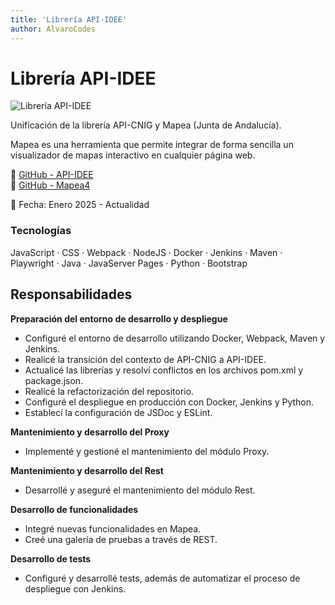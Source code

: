 ```yaml
---
title: 'Librería API-IDEE'
author: AlvaroCodes
---
```


# Librería API-IDEE

<img
  src="/images/apiidee.webp"
  alt="Librería API-IDEE"
  transition:name="API-IDEE"
/>

Unificación de la librería API-CNIG y Mapea (Junta de Andalucía).

Mapea es una herramienta que permite integrar de forma sencilla un visualizador de mapas interactivo en cualquier página web.

🔗 [GitHub - API-IDEE](https://github.com/Desarrollos-IDEE/API-IDEE)  
🔗 [GitHub - Mapea4](https://github.com/sigcorporativo-ja/Mapea4)

📅 Fecha: Enero 2025 - Actualidad

### Tecnologías 

JavaScript · CSS · Webpack · NodeJS · Docker · Jenkins · Maven · Playwright · Java · JavaServer Pages · Python · Bootstrap

## Responsabilidades

**Preparación del entorno de desarrollo y despliegue**  

- Configuré el entorno de desarrollo utilizando Docker, Webpack, Maven y Jenkins.
- Realicé la transición del contexto de API-CNIG a API-IDEE.
- Actualicé las librerías y resolví conflictos en los archivos pom.xml y package.json.
- Realicé la refactorización del repositorio.
- Configuré el despliegue en producción con Docker, Jenkins y Python.
- Establecí la configuración de JSDoc y ESLint.

**Mantenimiento y desarrollo del Proxy**  
- Implementé y gestioné el mantenimiento del módulo Proxy.

**Mantenimiento y desarrollo del Rest**  
- Desarrollé y aseguré el mantenimiento del módulo Rest.

**Desarrollo de funcionalidades**  
- Integré nuevas funcionalidades en Mapea.
- Creé una galería de pruebas a través de REST.

**Desarrollo de tests**  
- Configuré y desarrollé tests, además de automatizar el proceso de despliegue con Jenkins.